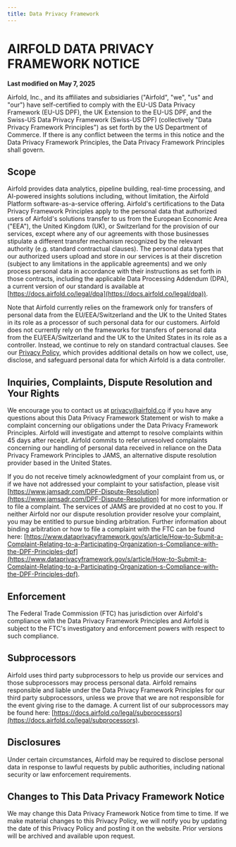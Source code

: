 ```yaml
---
title: Data Privacy Framework
---
```

# AIRFOLD DATA PRIVACY FRAMEWORK NOTICE

**Last modified on May 7, 2025**

Airfold, Inc., and its affiliates and subsidiaries ("Airfold", "we", "us" and "our") have self-certified to comply with
the EU-US Data Privacy Framework (EU-US DPF), the UK Extension to the EU-US DPF, and the Swiss-US Data Privacy
Framework (Swiss-US DPF) (collectively "Data Privacy Framework Principles") as set forth by the US Department of
Commerce. If there is any conflict between the terms in this notice and the Data Privacy Framework Principles, the Data
Privacy Framework Principles shall govern.

## Scope

Airfold provides data analytics, pipeline building, real-time processing, and AI-powered insights solutions including,
without limitation, the Airfold Platform software-as-a-service offering. Airfold's certifications to the Data Privacy
Framework Principles apply to the personal data that authorized users of Airfold's solutions transfer to us from the
European Economic Area ("EEA"), the United Kingdom (UK), or Switzerland for the provision of our services, except where
any of our agreements with those businesses stipulate a different transfer mechanism recognized by the relevant
authority (e.g. standard contractual clauses). The personal data types that our authorized users upload and store in our
services is at their discretion (subject to any limitations in the applicable agreements) and we only process personal
data in accordance with their instructions as set forth in those contracts, including the applicable Data Processing
Addendum (DPA), a current version of our standard is available
at [https://docs.airfold.co/legal/dpa](https://docs.airfold.co/legal/dpa)).

Note that Airfold currently relies on the framework only for transfers of personal data from the EU/EEA/Switzerland and
the UK to the United States in its role as a processor of such personal data for our customers. Airfold does not
currently rely on the frameworks for transfers of personal data from the EU/EEA/Switzerland and the UK to the United
States in its role as a controller. Instead, we continue to rely on standard contractual clauses. See
our [Privacy Policy](https://docs.airfold.co/legal/privacy-policy), which provides additional details on how we collect,
use, disclose, and safeguard personal data for which Airfold is a data controller.

## Inquiries, Complaints, Dispute Resolution and Your Rights

We encourage you to contact us at [privacy@airfold.co](mailto:privacy@airfold.co) if you have any questions about this
Data Privacy Framework Statement or wish to make a complaint concerning our obligations under the Data Privacy Framework
Principles. Airfold will investigate and attempt to resolve complaints within 45 days after receipt. Airfold commits to
refer unresolved complaints concerning our handling of personal data received in reliance on the Data Privacy Framework
Principles to JAMS, an alternative dispute resolution provider based in the United States.

If you do not receive timely acknowledgment of your complaint from us, or if we have not addressed your complaint to
your satisfaction, please
visit [https://www.jamsadr.com/DPF-Dispute-Resolution](https://www.jamsadr.com/DPF-Dispute-Resolution) for more
information or to file a complaint. The services of JAMS are provided at no cost to you. If neither Airfold nor our
dispute resolution provider resolve your complaint, you may be entitled to pursue binding arbitration. Further
information about binding arbitration or how to file a complaint with the FTC can be found
here: [https://www.dataprivacyframework.gov/s/article/How-to-Submit-a-Complaint-Relating-to-a-Participating-Organization-s-Compliance-with-the-DPF-Principles-dpf](https://www.dataprivacyframework.gov/s/article/How-to-Submit-a-Complaint-Relating-to-a-Participating-Organization-s-Compliance-with-the-DPF-Principles-dpf).

## Enforcement

The Federal Trade Commission (FTC) has jurisdiction over Airfold's compliance with the Data Privacy Framework Principles
and Airfold is subject to the FTC's investigatory and enforcement powers with respect to such compliance.

## Subprocessors

Airfold uses third party subprocessors to help us provide our services and those subprocessors may process personal
data. Airfold remains responsible and liable under the Data Privacy Framework Principles for our third party
subprocessors, unless we prove that we are not responsible for the event giving rise to the damage. A current list of
our subprocessors may be found
here: [https://docs.airfold.co/legal/subprocessors](https://docs.airfold.co/legal/subprocessors).

## Disclosures

Under certain circumstances, Airfold may be required to disclose personal data in response to lawful requests by public
authorities, including national security or law enforcement requirements.

## Changes to This Data Privacy Framework Notice

We may change this Data Privacy Framework Notice from time to time. If we make material changes to this Privacy Policy,
we will notify you by updating the date of this Privacy Policy and posting it on the website. Prior versions will be
archived and available upon request.